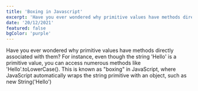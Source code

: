 ```yaml
---
title: 'Boxing in Javascript'
excerpt: 'Have you ever wondered why primitive values have methods directly associated with them? '
date: '20/12/2021'
featured: false
bgColor: 'purple'
---
```


Have you ever wondered why primitive values have methods directly associated with them? For instance, even though the string 'Hello' is a primitive value, you can access numerous methods like 'Hello'.toLowerCase(). This is known as "boxing" in JavaScript, where JavaScript automatically wraps the string primitive with an object, such as new String('Hello')
